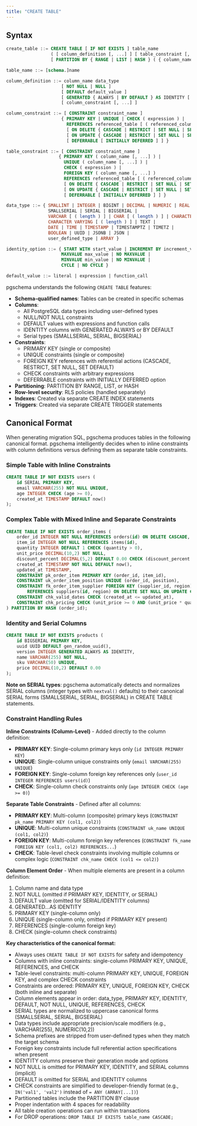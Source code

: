 ```yaml
---
title: "CREATE TABLE"
---
```


## Syntax

```sql
create_table ::= CREATE TABLE [ IF NOT EXISTS ] table_name 
                 ( [ column_definition [, ...] ] [ table_constraint [, ...] ] )
                 [ PARTITION BY { RANGE | LIST | HASH } ( { column_name | ( expression ) } ) ]

table_name ::= [schema.]name

column_definition ::= column_name data_type 
                     [ NOT NULL | NULL ]
                     [ DEFAULT default_value ]
                     [ GENERATED { ALWAYS | BY DEFAULT } AS IDENTITY [ ( identity_option [, ...] ) ] ]
                     [ column_constraint [, ...] ]

column_constraint ::= [ CONSTRAINT constraint_name ] 
                     { PRIMARY KEY | UNIQUE | CHECK ( expression ) | 
                       REFERENCES referenced_table [ ( referenced_column ) ] 
                       [ ON DELETE { CASCADE | RESTRICT | SET NULL | SET DEFAULT } ]
                       [ ON UPDATE { CASCADE | RESTRICT | SET NULL | SET DEFAULT } ]
                       [ DEFERRABLE [ INITIALLY DEFERRED ] ] }

table_constraint ::= [ CONSTRAINT constraint_name ]
                    { PRIMARY KEY ( column_name [, ...] ) |
                      UNIQUE ( column_name [, ...] ) |
                      CHECK ( expression ) |
                      FOREIGN KEY ( column_name [, ...] ) 
                      REFERENCES referenced_table [ ( referenced_column [, ...] ) ]
                      [ ON DELETE { CASCADE | RESTRICT | SET NULL | SET DEFAULT } ]
                      [ ON UPDATE { CASCADE | RESTRICT | SET NULL | SET DEFAULT } ]
                      [ DEFERRABLE [ INITIALLY DEFERRED ] ] }

data_type ::= { SMALLINT | INTEGER | BIGINT | DECIMAL | NUMERIC | REAL | DOUBLE PRECISION |
                SMALLSERIAL | SERIAL | BIGSERIAL |
                VARCHAR [ ( length ) ] | CHAR [ ( length ) ] | CHARACTER [ ( length ) ] |
                CHARACTER VARYING [ ( length ) ] | TEXT |
                DATE | TIME | TIMESTAMP | TIMESTAMPTZ | TIMETZ |
                BOOLEAN | UUID | JSONB | JSON |
                user_defined_type | ARRAY }

identity_option ::= { START WITH start_value | INCREMENT BY increment_value |
                     MAXVALUE max_value | NO MAXVALUE |
                     MINVALUE min_value | NO MINVALUE |
                     CYCLE | NO CYCLE }

default_value ::= literal | expression | function_call
```

pgschema understands the following `CREATE TABLE` features:

- **Schema-qualified names**: Tables can be created in specific schemas
- **Columns**: 
  - All PostgreSQL data types including user-defined types
  - NULL/NOT NULL constraints
  - DEFAULT values with expressions and function calls
  - IDENTITY columns with GENERATED ALWAYS or BY DEFAULT
  - Serial types (SMALLSERIAL, SERIAL, BIGSERIAL)
- **Constraints**:
  - PRIMARY KEY (single or composite)
  - UNIQUE constraints (single or composite)
  - FOREIGN KEY references with referential actions (CASCADE, RESTRICT, SET NULL, SET DEFAULT)
  - CHECK constraints with arbitrary expressions
  - DEFERRABLE constraints with INITIALLY DEFERRED option
- **Partitioning**: PARTITION BY RANGE, LIST, or HASH
- **Row-level security**: RLS policies (handled separately)
- **Indexes**: Created via separate CREATE INDEX statements
- **Triggers**: Created via separate CREATE TRIGGER statements

## Canonical Format

When generating migration SQL, pgschema produces tables in the following canonical format. pgschema intelligently decides when to inline constraints with column definitions versus defining them as separate table constraints.

### Simple Table with Inline Constraints
```sql
CREATE TABLE IF NOT EXISTS users (
    id SERIAL PRIMARY KEY,
    email VARCHAR(255) NOT NULL UNIQUE,
    age INTEGER CHECK (age >= 0),
    created_at TIMESTAMP DEFAULT now()
);
```

### Complex Table with Mixed Inline and Separate Constraints
```sql
CREATE TABLE IF NOT EXISTS order_items (
    order_id INTEGER NOT NULL REFERENCES orders(id) ON DELETE CASCADE,
    item_id INTEGER NOT NULL REFERENCES items(id),
    quantity INTEGER DEFAULT 1 CHECK (quantity > 0),
    unit_price DECIMAL(10,2) NOT NULL,
    discount_percent DECIMAL(5,2) DEFAULT 0.00 CHECK (discount_percent >= 0 AND discount_percent <= 100),
    created_at TIMESTAMP NOT NULL DEFAULT now(),
    updated_at TIMESTAMP,
    CONSTRAINT pk_order_item PRIMARY KEY (order_id, item_id),
    CONSTRAINT uk_order_item_position UNIQUE (order_id, position),
    CONSTRAINT fk_order_item_supplier FOREIGN KEY (supplier_id, region) 
        REFERENCES suppliers(id, region) ON DELETE SET NULL ON UPDATE CASCADE,
    CONSTRAINT chk_valid_dates CHECK (created_at <= updated_at),
    CONSTRAINT chk_pricing CHECK (unit_price >= 0 AND (unit_price * quantity * (1 - discount_percent/100)) >= 0)
) PARTITION BY HASH (order_id);
```

### Identity and Serial Columns
```sql
CREATE TABLE IF NOT EXISTS products (
    id BIGSERIAL PRIMARY KEY,
    uuid UUID DEFAULT gen_random_uuid(),
    version INTEGER GENERATED ALWAYS AS IDENTITY,
    name VARCHAR(255) NOT NULL,
    sku VARCHAR(50) UNIQUE,
    price DECIMAL(10,2) DEFAULT 0.00
);
```

**Note on SERIAL types**: pgschema automatically detects and normalizes SERIAL columns (integer types with `nextval()` defaults) to their canonical SERIAL forms (SMALLSERIAL, SERIAL, BIGSERIAL) in CREATE TABLE statements.

### Constraint Handling Rules

**Inline Constraints (Column-Level)** - Added directly to the column definition:
- **PRIMARY KEY**: Single-column primary keys only (`id INTEGER PRIMARY KEY`)
- **UNIQUE**: Single-column unique constraints only (`email VARCHAR(255) UNIQUE`)
- **FOREIGN KEY**: Single-column foreign key references only (`user_id INTEGER REFERENCES users(id)`)
- **CHECK**: Single-column check constraints only (`age INTEGER CHECK (age >= 0)`)

**Separate Table Constraints** - Defined after all columns:
- **PRIMARY KEY**: Multi-column (composite) primary keys (`CONSTRAINT pk_name PRIMARY KEY (col1, col2)`)
- **UNIQUE**: Multi-column unique constraints (`CONSTRAINT uk_name UNIQUE (col1, col2)`)
- **FOREIGN KEY**: Multi-column foreign key references (`CONSTRAINT fk_name FOREIGN KEY (col1, col2) REFERENCES...`)
- **CHECK**: Table-level check constraints involving multiple columns or complex logic (`CONSTRAINT chk_name CHECK (col1 <= col2)`)

**Column Element Order** - When multiple elements are present in a column definition:
1. Column name and data type
2. NOT NULL (omitted if PRIMARY KEY, IDENTITY, or SERIAL)
3. DEFAULT value (omitted for SERIAL/IDENTITY columns)
4. GENERATED...AS IDENTITY
5. PRIMARY KEY (single-column only)
6. UNIQUE (single-column only, omitted if PRIMARY KEY present)
7. REFERENCES (single-column foreign key)
8. CHECK (single-column check constraints)

**Key characteristics of the canonical format:**

- Always uses `CREATE TABLE IF NOT EXISTS` for safety and idempotency
- Columns with inline constraints: single-column PRIMARY KEY, UNIQUE, REFERENCES, and CHECK
- Table-level constraints: multi-column PRIMARY KEY, UNIQUE, FOREIGN KEY, and complex CHECK constraints  
- Constraints are ordered: PRIMARY KEY, UNIQUE, FOREIGN KEY, CHECK (both inline and separate)
- Column elements appear in order: data_type, PRIMARY KEY, IDENTITY, DEFAULT, NOT NULL, UNIQUE, REFERENCES, CHECK
- SERIAL types are normalized to uppercase canonical forms (SMALLSERIAL, SERIAL, BIGSERIAL)
- Data types include appropriate precision/scale modifiers (e.g., VARCHAR(255), NUMERIC(10,2))
- Schema prefixes are stripped from user-defined types when they match the target schema
- Foreign key constraints include full referential action specifications when present
- IDENTITY columns preserve their generation mode and options
- NOT NULL is omitted for PRIMARY KEY, IDENTITY, and SERIAL columns (implicit)
- DEFAULT is omitted for SERIAL and IDENTITY columns
- CHECK constraints are simplified to developer-friendly format (e.g., `IN('val1', 'val2')` instead of `= ANY (ARRAY[...])`)
- Partitioned tables include the PARTITION BY clause
- Proper indentation with 4 spaces for readability
- All table creation operations can run within transactions
- For DROP operations: `DROP TABLE IF EXISTS table_name CASCADE;`